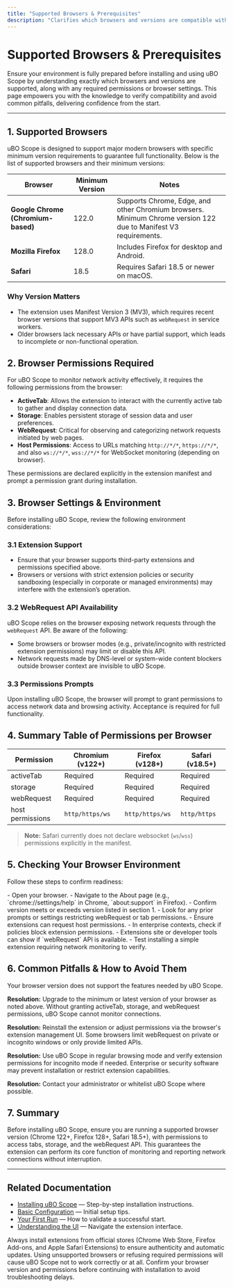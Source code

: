 ```yaml
---
title: "Supported Browsers & Prerequisites"
description: "Clarifies which browsers and versions are compatible with uBO Scope, and identifies any required permissions or browser settings needed before installation. Users will gain confidence that their environment is ready and understand the requirements for using the extension effectively."
---
```


# Supported Browsers & Prerequisites

Ensure your environment is fully prepared before installing and using uBO Scope by understanding exactly which browsers and versions are supported, along with any required permissions or browser settings. This page empowers you with the knowledge to verify compatibility and avoid common pitfalls, delivering confidence from the start.

---

## 1. Supported Browsers

uBO Scope is designed to support major modern browsers with specific minimum version requirements to guarantee full functionality. Below is the list of supported browsers and their minimum versions:

| Browser      | Minimum Version | Notes                     |
|--------------|-----------------|---------------------------|
| **Google Chrome (Chromium-based)** | 122.0          | Supports Chrome, Edge, and other Chromium browsers. Minimum Chrome version 122 due to Manifest V3 requirements.
| **Mozilla Firefox** | 128.0          | Includes Firefox for desktop and Android.
| **Safari**   | 18.5            | Requires Safari 18.5 or newer on macOS.


### Why Version Matters

- The extension uses Manifest Version 3 (MV3), which requires recent browser versions that support MV3 APIs such as `webRequest` in service workers.
- Older browsers lack necessary APIs or have partial support, which leads to incomplete or non-functional operation.


## 2. Browser Permissions Required

For uBO Scope to monitor network activity effectively, it requires the following permissions from the browser:

- **ActiveTab**: Allows the extension to interact with the currently active tab to gather and display connection data.
- **Storage**: Enables persistent storage of session data and user preferences.
- **WebRequest**: Critical for observing and categorizing network requests initiated by web pages.
- **Host Permissions**: Access to URLs matching `http://*/*`, `https://*/*`, and also `ws://*/*`, `wss://*/*` for WebSocket monitoring (depending on browser).


These permissions are declared explicitly in the extension manifest and prompt a permission grant during installation.


## 3. Browser Settings & Environment

Before installing uBO Scope, review the following environment considerations:

### 3.1 Extension Support

- Ensure that your browser supports third-party extensions and permissions specified above.
- Browsers or versions with strict extension policies or security sandboxing (especially in corporate or managed environments) may interfere with the extension’s operation.

### 3.2 WebRequest API Availability

uBO Scope relies on the browser exposing network requests through the `webRequest` API. Be aware of the following:

- Some browsers or browser modes (e.g., private/incognito with restricted extension permissions) may limit or disable this API.
- Network requests made by DNS-level or system-wide content blockers outside browser context are invisible to uBO Scope.


### 3.3 Permissions Prompts

Upon installing uBO Scope, the browser will prompt to grant permissions to access network data and browsing activity. Acceptance is required for full functionality.


## 4. Summary Table of Permissions per Browser

| Permission      | Chromium (v122+) | Firefox (v128+) | Safari (v18.5+) |
|-----------------|------------------|-----------------|-----------------|
| activeTab       | Required         | Required        | Required        |
| storage         | Required         | Required        | Required        |
| webRequest      | Required         | Required        | Required        |
| host permissions| `http/https/ws`  | `http/https/ws` | `http/https`    |


> **Note:** Safari currently does not declare websocket (`ws`/`wss`) permissions explicitly in the manifest.


## 5. Checking Your Browser Environment

Follow these steps to confirm readiness:

<Steps>
<Step title="Verify Browser Version">
- Open your browser.
- Navigate to the About page (e.g., `chrome://settings/help` in Chrome, `about:support` in Firefox).
- Confirm version meets or exceeds version listed in section 1.
</Step>
<Step title="Verify Extension Permissions">
- Look for any prior prompts or settings restricting webRequest or tab permissions.
- Ensure extensions can request host permissions.
- In enterprise contexts, check if policies block extension permissions.
</Step>
<Step title="Check API Availability">
- Extensions site or developer tools can show if `webRequest` API is available.
- Test installing a simple extension requiring network monitoring to verify.
</Step>
</Steps>


## 6. Common Pitfalls & How to Avoid Them

<AccordionGroup title="Common Issues with Browser Compatibility">
<Accordion title="Browser Version Too Old">
Your browser version does not support the features needed by uBO Scope.

**Resolution:** Upgrade to the minimum or latest version of your browser as noted above.
</Accordion>
<Accordion title="Extension Permissions Denied">
Without granting activeTab, storage, and webRequest permissions, uBO Scope cannot monitor connections.

**Resolution:** Reinstall the extension or adjust permissions via the browser's extension management UI.
</Accordion>
<Accordion title="WebRequest API Restricted">
Some browsers limit webRequest on private or incognito windows or only provide limited APIs.

**Resolution:** Use uBO Scope in regular browsing mode and verify extension permissions for incognito mode if needed.
</Accordion>
<Accordion title="Browser Policies or Security Software Blocking Extension">
Enterprise or security software may prevent installation or restrict extension capabilities.

**Resolution:** Contact your administrator or whitelist uBO Scope where possible.
</Accordion>
</AccordionGroup>

## 7. Summary

Before installing uBO Scope, ensure you are running a supported browser version (Chrome 122+, Firefox 128+, Safari 18.5+), with permissions to access tabs, storage, and the webRequest API. This guarantees the extension can perform its core function of monitoring and reporting network connections without interruption.



---

## Related Documentation

- [Installing uBO Scope](/getting-started/installation-setup/installing-ubo-scope) — Step-by-step installation instructions.
- [Basic Configuration](/getting-started/installation-setup/basic-configuration) — Initial setup tips.
- [Your First Run](/getting-started/first-use-validation/first-run) — How to validate a successful start.
- [Understanding the UI](/getting-started/first-use-validation/understanding-the-ui) — Navigate the extension interface.


<Tip>
Always install extensions from official stores (Chrome Web Store, Firefox Add-ons, and Apple Safari Extensions) to ensure authenticity and automatic updates.
</Tip>

<Warning>
Using unsupported browsers or refusing required permissions will cause uBO Scope not to work correctly or at all.
</Warning>

<Check>
Confirm your browser version and permissions before continuing with installation to avoid troubleshooting delays.
</Check>
